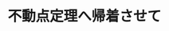﻿---
title: "不動点定理へ帰着させて"
category: "情報理工学院"
vol: 17
interviewee: "高橋 渉 "
url: ""
tags: []
pdf: "17-5.pdf"
career: ""
preface: ""
---
